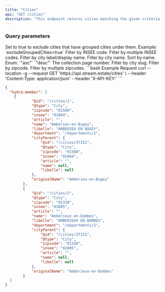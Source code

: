 ```yaml
---
title: "Cities"
api: "GET /cities"
description: "This endpoint returns cities matching the given criteria."
---
```


### Query parameters
<ParamField query="excludeGroupedCities" type="boolean" default="false">
 Set to true to exclude cities that have grouped cities under them.
 Example: `excludeGroupedCities=true`
</ParamField>

<ParamField query="insee" type="string">
 Filter by INSEE code.
</ParamField>

<ParamField query="insee[]" type="array of strings">
 Filter by multiple INSEE codes.
</ParamField>

<ParamField query="libelle" type="string">
 Filter by city label/display name.
</ParamField>

<ParamField query="name" type="string">
 Filter by city name.
</ParamField>

<ParamField query="order[name]" type="string" default="asc">
 Sort by name.
 Enum: `"asc"` `"desc"`
</ParamField>

<ParamField query="page" type="integer" default="1">
 The collection page number.
</ParamField>

<ParamField query="slug" type="string">
 Filter by city slug.
</ParamField>

<ParamField query="zipcode" type="string">
 Filter by zipcode.
</ParamField>

<ParamField query="zipcode[]" type="array of strings">
 Filter by multiple zipcodes.
</ParamField>

<RequestExample>
```bash Example Request
curl --location -g --request GET 'https://api.stream.estate/cities' \
--header 'Content-Type: application/json'
--header 'X-API-KEY:'
```
<ResponseExample>

```json Example Response
{
  "hydra:member": [
    {
            "@id": "/cities/1",
            "@type": "City",
            "zipcode": "01500",
            "insee": "01004",
            "article": "",
            "name": "Ambérieu-en-Bugey",
            "libelle": "AMBERIEU EN BUGEY",
            "department": "/departments/1",
            "cityParent": {
                "@id": "/cities/37152",
                "@type": "City",
                "zipcode": "01500",
                "insee": "01004",
                "article": "",
                "name": null,
                "libelle": null
            },
            "originalName": "Ambérieu-en-Bugey"
        },
        {
            "@id": "/cities/2",
            "@type": "City",
            "zipcode": "01330",
            "insee": "01005",
            "article": "",
            "name": "Ambérieux-en-Dombes",
            "libelle": "AMBERIEUX EN DOMBES",
            "department": "/departments/1",
            "cityParent": {
                "@id": "/cities/37153",
                "@type": "City",
                "zipcode": "01330",
                "insee": "01005",
                "article": "",
                "name": null,
                "libelle": null
            },
            "originalName": "Ambérieux-en-Dombes"
        }
  ]
}
```

</ResponseExample>
